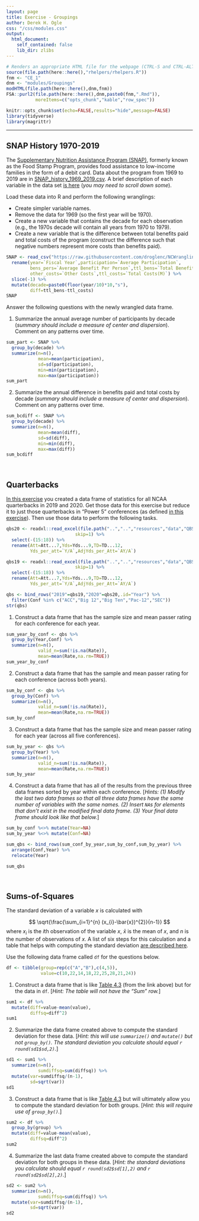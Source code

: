 ```yaml
---
layout: page
title: Exercise - Groupings
author: Derek H. Ogle
css: "/css/modules.css"
output:
  html_document:
    self_contained: false
    lib_dir: zlibs
---
```


```r
# Renders an appropriate HTML file for the webpage (CTRL-S and CTRL-ALT-R)
source(file.path(here::here(),"rhelpers/rhelpers.R"))
fnm <- "CE_1"
dnm <- "modules/Groupings"
modHTML(file.path(here::here(),dnm,fnm))
FSA::purl2(file.path(here::here(),dnm,paste0(fnm,".Rmd")),
           moreItems=c("opts_chunk","kable","row_spec"))
```
```r
knitr::opts_chunk$set(echo=FALSE,results="hide",message=FALSE)
library(tidyverse)
library(magrittr)
```

----

## SNAP History 1970-2019
The [Supplementary Nutrition Assistance Program (SNAP)](https://www.fns.usda.gov/pd/supplemental-nutrition-assistance-program-snap), formerly known as the Food Stamp  Program, provides food assistance to low-income families in the form of a debit card. Data about the program from 1969 to 2019 are in [SNAP_history_1969_2019.csv](https://raw.githubusercontent.com/droglenc/NCWrangling/main/resources/data/SNAP_history_1969_2019.csv). A brief description of each variable in the data set [is here](https://www.kaggle.com/jpmiller/publicassistance) (*you may need to scroll down some*).

Load these data into R and perform the following wranglings:

* Create simpler variable names.
* Remove the data for 1969 (so the first year will be 1970).
* Create a new variable that contains the decade for each observation (e.g., the 1970s decade will contain all years from 1970 to 1979).
* Create a new variable that is the difference between total benefits paid and total costs of the program (construct the difference such that negative numbers represent more costs than benefits paid).

```r
SNAP <- read_csv("https://raw.githubusercontent.com/droglenc/NCWrangling/main/resources/data/SNAP_history_1969_2019.csv") %>%
  rename(year=`Fiscal Year`,participation=`Average Participation`,
         bens_pers=`Average Benefit Per Person`,ttl_bens=`Total Benefits(M)`,
         other_costs=`Other Costs`,ttl_costs=`Total Costs(M)`) %>%
  slice(-1) %>%
  mutate(decade=paste0(floor(year/10)*10,"s"),
         diff=ttl_bens-ttl_costs)
SNAP
```

Answer the following questions with the newly wrangled data frame.

1. Summarize the annual average number of participants by decade (*summary should include a measure of center and dispersion*). Comment on any patterns over time.

```r
sum_part <- SNAP %>%
  group_by(decade) %>%
  summarize(n=n(),
            mean=mean(participation),
            sd=sd(participation),
            min=min(participation),
            max=max(participation))
sum_part
```

2. Summarize the annual difference in benefits paid and total costs by decade (*summary should include a measure of center and dispersion*). Comment on any patterns over time.

```r
sum_bcdiff <- SNAP %>%
  group_by(decade) %>%
  summarize(n=n(),
            mean=mean(diff),
            sd=sd(diff),
            min=min(diff),
            max=max(diff))
sum_bcdiff  
```

&nbsp;

## Quarterbacks
[In this exercise](../wrangle-rows/CE_1.html#quarterbacks-ii) you created a data frame of statistics for all NCAA quarterbacks in 2019 and 2020. Get those data for this exercise but reduce it to just those quarterbacks in "Power 5" conferences (as defined [in this exercise](../wrangle-rows/CE_1.html#quarterbacks-i)). Then use those data to perform the following tasks.

```r
qbs20 <- readxl::read_excel(file.path("..","..","resources","data","QBS_2020.xlsx"),
                          skip=1) %>%
  select(-(15:18)) %>%
  rename(Att=Att...7,Yds=Yds...9,TD=TD...12,
         Yds_per_att=`Y/A`,AdjYds_per_Att=`AY/A`)

qbs19 <- readxl::read_excel(file.path("..","..","resources","data","QBS_2019.xlsx"),
                          skip=1) %>%
  select(-(15:18)) %>%
  rename(Att=Att...7,Yds=Yds...9,TD=TD...12,
         Yds_per_att=`Y/A`,AdjYds_per_Att=`AY/A`)

qbs <- bind_rows("2019"=qbs19,"2020"=qbs20,.id="Year") %>%
  filter(Conf %in% c("ACC","Big 12","Big Ten","Pac-12","SEC"))
str(qbs)
```

1. Construct a data frame that has the sample size and mean passer rating for each conference for each year.

```r
sum_year_by_conf <- qbs %>%
  group_by(Year,Conf) %>%
  summarize(n=n(),
            valid_n=sum(!is.na(Rate)),
            mean=mean(Rate,na.rm=TRUE))
sum_year_by_conf
```

2. Construct a data frame that has the sample and mean passer rating for each conference (across both years).

```r
sum_by_conf <- qbs %>%
  group_by(Conf) %>%
  summarize(n=n(),
            valid_n=sum(!is.na(Rate)),
            mean=mean(Rate,na.rm=TRUE))
sum_by_conf
```

3. Construct a data frame that has the sample size and mean passer rating for each year (across all five conferences).

```r
sum_by_year <- qbs %>%
  group_by(Year) %>%
  summarize(n=n(),
            valid_n=sum(!is.na(Rate)),
            mean=mean(Rate,na.rm=TRUE))
sum_by_year
```

4. Construct a data frame that has all of the results from the previous three data frames sorted by year within each conference. [*Hints: (1) Modify the last two data frames so that all three data frames have the same number of variables with the same names. (2) Insert `NA`s for elements that don't exist in the modified final data frame. (3) Your final data frame should look like that below.*]

```r
sum_by_conf %<>% mutate(Year=NA)
sum_by_year %<>% mutate(Conf=NA)

sum_qbs <- bind_rows(sum_conf_by_year,sum_by_conf,sum_by_year) %>%
  arrange(Conf,Year) %>%
  relocate(Year)
```
```r
sum_qbs
```

&nbsp;

## Sums-of-Squares
The standard deviation of a variable $x$ is calculated with

$$
\sqrt{\frac{\sum_{i=1}^{n} (x_{i}-\bar{x})^{2}}{n-1}}
$$
where $x_{i}$ is the $i$th observation of the variable $x$, $\bar{x}$ is the mean of $x$, and $n$ is the number of observations of $x$. A list of six steps for this calculation and a table that helps with computing the standard deviation [are described here](http://derekogle.com/Book107/UnivSum.html#standard-deviation).

Use the following data frame called `df` for the questions below.

```r
df <- tibble(group=rep(c("A","B"),c(4,5)),
             value=c(10,22,14,18,22,25,28,21,24))
```

1. Construct a data frame that is like [Table 4.3](http://derekogle.com/Book107/UnivSum.html#tab:SDCalc)  (from the link above) but for the data in `df`. [*Hint: The table will not have the "Sum" row.*]

```r
sum1 <- df %>%
  mutate(diff=value-mean(value),
         diffsq=diff^2)
sum1
```

2. Summarize the data frame created above to compute the standard deviation for these data. [*Hint: this will use `summarize()` and `mutate()` but not `group_by()`. The standard deviation you calculate should equal `r round(sd1$sd,2)`.*]

```r
sd1 <- sum1 %>%
  summarize(n=n(),
            sumdiffsq=sum(diffsq)) %>%
  mutate(var=sumdiffsq/(n-1),
         sd=sqrt(var))
sd1
```

3. Construct a data frame that is like [Table 4.3](http://derekogle.com/Book107/UnivSum.html#tab:SDCalc) but will ultimately allow you to compute the standard deviation for both groups. [*Hint: this will require use of `group_by()`.*]

```r
sum2 <- df %>%
  group_by(group) %>%
  mutate(diff=value-mean(value),
         diffsq=diff^2)
sum2
```

4. Summarize the last data frame created above to compute the standard deviation for both groups in these data. [*Hint: the standard deviations you calculate should equal `r round(sd2$sd[1],2)` and `r round(sd2$sd[2],2)`.*]

```r
sd2 <- sum2 %>%
  summarize(n=n(),
            sumdiffsq=sum(diffsq)) %>%
  mutate(var=sumdiffsq/(n-1),
         sd=sqrt(var))
sd2
```
